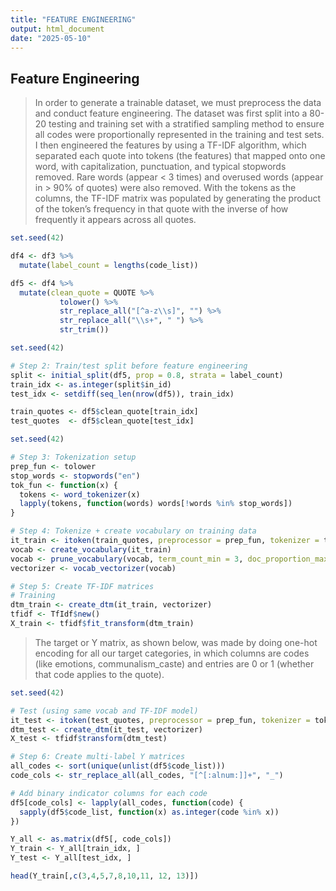 ```yaml
---
title: "FEATURE ENGINEERING"
output: html_document
date: "2025-05-10"
---
```


## Feature Engineering

> In order to generate a trainable dataset, we must preprocess the data and conduct feature engineering. The dataset was first split into a 80-20 testing and training set with a stratified sampling method to ensure all codes were proportionally represented in the training and test sets. I then engineered the features by using a TF-IDF algorithm, which separated each quote into tokens (the features) that mapped onto one word, with capitalization, punctuation, and typical stopwords removed. Rare words (appear < 3 times) and overused words (appear in > 90% of quotes) were also removed. With the tokens as the columns, the TF-IDF matrix was populated by generating the product of the token’s frequency in that quote with the inverse of how frequently it appears across all quotes. 

```r
set.seed(42)

df4 <- df3 %>%
  mutate(label_count = lengths(code_list))

df5 <- df4 %>%
  mutate(clean_quote = QUOTE %>%
           tolower() %>%
           str_replace_all("[^a-z\\s]", "") %>%
           str_replace_all("\\s+", " ") %>%
           str_trim())

```

```r
set.seed(42)

# Step 2: Train/test split before feature engineering
split <- initial_split(df5, prop = 0.8, strata = label_count)
train_idx <- as.integer(split$in_id)
test_idx <- setdiff(seq_len(nrow(df5)), train_idx)

train_quotes <- df5$clean_quote[train_idx]
test_quotes  <- df5$clean_quote[test_idx]

```

```r
set.seed(42)

# Step 3: Tokenization setup
prep_fun <- tolower
stop_words <- stopwords("en")
tok_fun <- function(x) {
  tokens <- word_tokenizer(x)
  lapply(tokens, function(words) words[!words %in% stop_words])
}

# Step 4: Tokenize + create vocabulary on training data
it_train <- itoken(train_quotes, preprocessor = prep_fun, tokenizer = tok_fun)
vocab <- create_vocabulary(it_train)
vocab <- prune_vocabulary(vocab, term_count_min = 3, doc_proportion_max = 0.9)
vectorizer <- vocab_vectorizer(vocab)

# Step 5: Create TF-IDF matrices
# Training
dtm_train <- create_dtm(it_train, vectorizer)
tfidf <- TfIdf$new()
X_train <- tfidf$fit_transform(dtm_train)

```

> The target or Y matrix, as shown below, was made by doing one-hot encoding for all our target categories, in which columns are codes (like emotions, communalism_caste) and entries are 0 or 1 (whether that code applies to the quote). 

```r
set.seed(42)

# Test (using same vocab and TF-IDF model)
it_test <- itoken(test_quotes, preprocessor = prep_fun, tokenizer = tok_fun)
dtm_test <- create_dtm(it_test, vectorizer)
X_test <- tfidf$transform(dtm_test)

# Step 6: Create multi-label Y matrices
all_codes <- sort(unique(unlist(df5$code_list)))
code_cols <- str_replace_all(all_codes, "[^[:alnum:]]+", "_")

# Add binary indicator columns for each code
df5[code_cols] <- lapply(all_codes, function(code) {
  sapply(df5$code_list, function(x) as.integer(code %in% x))
})

Y_all <- as.matrix(df5[, code_cols])
Y_train <- Y_all[train_idx, ]
Y_test <- Y_all[test_idx, ]

head(Y_train[,c(3,4,5,7,8,10,11, 12, 13)])
```